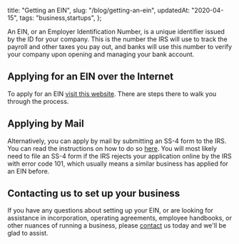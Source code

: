   title: "Getting an EIN",
  slug: "/blog/getting-an-ein",
  updatedAt: "2020-04-15",
  tags: "business,startups",
};

An EIN, or an Employer Identification Number, is a unique identifier issued
by the ID for your company. This is the number the IRS will use to track the
payroll and other taxes you pay out, and banks will use this number to verify
your company upon opening and managing your bank account.

## Applying for an EIN over the Internet

To apply for an EIN [visit this
website](https://www.irs.gov/businesses/small-businesses-self-employed/apply-for-an-employer-identification-number-ein-online).
There are steps there to walk you through the process.

## Applying by Mail

Alternatively, you can apply by mail by submitting an SS-4 form to the IRS.
You can read the instructions on how to do so
[here](https://www.irs.gov/instructions/iss4). You will most likely need to
file an SS-4 form if the IRS rejects your application online by the IRS with
error code 101, which usually means a similar business has applied for an EIN
before.

## Contacting us to set up your business

If you have any questions about setting up your EIN, or are looking for
assistance in incorporation, operating agreements, employee handbooks, or
other nuances of running a business, please [contact](/contact) us today and
we'll be glad to assist.
